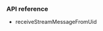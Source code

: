 <PlatformWrapper platform="macos">

### API reference

- <Link to="{{Global.API_REF_MACOS_ROOT}}/class_irtcengineeventhandler.html#callback_irtcengineeventhandler_onstreammessage">receiveStreamMessageFromUid</Link>

</PlatformWrapper>